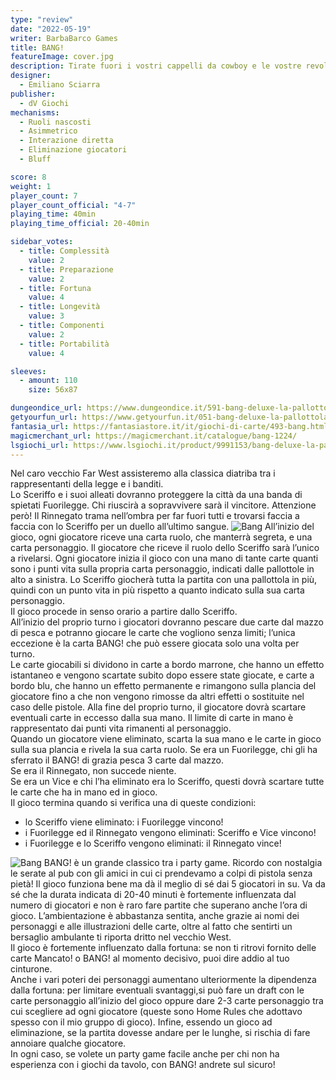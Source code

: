 ```yaml
---
type: "review"
date: "2022-05-19"
writer: BarbaBarco Games
title: BANG!
featureImage: cover.jpg
description: Tirate fuori i vostri cappelli da cowboy e le vostre revolver per una bella sparatoria tra amici in stile spaghetti western! Questo è BANG!
designer:
  - Emiliano Sciarra
publisher:
  - dV Giochi
mechanisms:
  - Ruoli nascosti
  - Asimmetrico
  - Interazione diretta
  - Eliminazione giocatori
  - Bluff

score: 8
weight: 1
player_count: 7
player_count_official: "4-7"
playing_time: 40min
playing_time_official: 20-40min

sidebar_votes:
  - title: Complessità
    value: 2
  - title: Preparazione
    value: 2
  - title: Fortuna
    value: 4
  - title: Longevità
    value: 3
  - title: Componenti
    value: 2
  - title: Portabilità
    value: 4

sleeves:
  - amount: 110
    size: 56x87

dungeondice_url: https://www.dungeondice.it/591-bang-deluxe-la-pallottola.html
getyourfun_url: https://www.getyourfun.it/051-bang-deluxe-la-pallottola-party-game.html
fantasia_url: https://fantasiastore.it/it/giochi-di-carte/493-bang.html
magicmerchant_url: https://magicmerchant.it/catalogue/bang-1224/
lsgiochi_url: https://www.lsgiochi.it/product/9991153/bang-deluxe-la-pallottola
---
```


<Setting>
  Nel caro vecchio Far West assisteremo alla classica diatriba tra i
  rappresentanti della legge e i banditi.
  <br />
  Lo Sceriffo e i suoi alleati dovranno proteggere la città da una banda di
  spietati Fuorilegge. Chi riuscirà a sopravvivere sarà il vincitore. Attenzione
  però! Il Rinnegato trama nell’ombra per far fuori tutti e trovarsi faccia a
  faccia con lo Sceriffo per un duello all’ultimo sangue.
</Setting>

<img src="./game1.jpg" alt="Bang" />

<Rules>
  All’inizio del gioco, ogni giocatore riceve una carta ruolo, che manterrà
  segreta, e una carta personaggio. Il giocatore che riceve il ruolo dello
  Sceriffo sarà l’unico a rivelarsi. Ogni giocatore inizia il gioco con una mano
  di tante carte quanti sono i punti vita sulla propria carta personaggio,
  indicati dalle pallottole in alto a sinistra. Lo Sceriffo giocherà tutta la
  partita con una pallottola in più, quindi con un punto vita in più rispetto a
  quanto indicato sulla sua carta personaggio.
  <br />
  Il gioco procede in senso orario a partire dallo Sceriffo.
  <br />
  All’inizio del proprio turno i giocatori dovranno pescare due carte dal mazzo
  di pesca e potranno giocare le carte che vogliono senza limiti; l’unica
  eccezione è la carta BANG! che può essere giocata solo una volta per turno.
  <br />
  Le carte giocabili si dividono in carte a bordo marrone, che hanno un effetto
  istantaneo e vengono scartate subito dopo essere state giocate, e carte a
  bordo blu, che hanno un effetto permanente e rimangono sulla plancia del
  giocatore fino a che non vengono rimosse da altri effetti o sostituite nel
  caso delle pistole. Alla fine del proprio turno, il giocatore dovrà scartare
  eventuali carte in eccesso dalla sua mano. Il limite di carte in mano è
  rappresentato dai punti vita rimanenti al personaggio.
  <br />
  Quando un giocatore viene eliminato, scarta la sua mano e le carte in gioco
  sulla sua plancia e rivela la sua carta ruolo. Se era un Fuorilegge, chi gli
  ha sferrato il BANG! di grazia pesca 3 carte dal mazzo.
  <br />
  Se era il Rinnegato, non succede niente.
  <br />
  Se era un Vice e chi l’ha eliminato era lo Sceriffo, questi dovrà scartare
  tutte le carte che ha in mano ed in gioco.
  <br />
  Il gioco termina quando si verifica una di queste condizioni:
  <ul>
    <li>lo Sceriffo viene eliminato: i Fuorilegge vincono!</li>
    <li>
      i Fuorilegge ed il Rinnegato vengono eliminati: Sceriffo e Vice vincono!
    </li>
    <li>i Fuorilegge e lo Sceriffo vengono eliminati: il Rinnegato vince!</li>
  </ul>
</Rules>

<img src="./game2.jpg" alt="Bang" />

<Feedback>
  BANG! è un grande classico tra i party game. Ricordo con nostalgia le serate
  al pub con gli amici in cui ci prendevamo a colpi di pistola senza pietà! Il
  gioco funziona bene ma dà il meglio di sé dai 5 giocatori in su. Va da sé che
  la durata indicata di 20-40 minuti è fortemente influenzata dal numero di
  giocatori e non è raro fare partite che superano anche l’ora di gioco.
  L’ambientazione è abbastanza sentita, anche grazie ai nomi dei personaggi e
  alle illustrazioni delle carte, oltre al fatto che sentirti un bersaglio
  ambulante ti riporta dritto nel vecchio West. <br />
  Il gioco è fortemente influenzato dalla fortuna: se non ti ritrovi fornito delle
  carte Mancato! o BANG! al momento decisivo, puoi dire addio al tuo cinturone.
  <br />
  Anche i vari poteri dei personaggi aumentano ulteriormente la dipendenza dalla
  fortuna: per limitare eventuali svantaggi,si può fare un draft con le carte personaggio
  all’inizio del gioco oppure dare 2-3 carte personaggio tra cui scegliere ad ogni
  giocatore (queste sono Home Rules che adottavo spesso con il mio gruppo di gioco).
  Infine, essendo un gioco ad eliminazione, se la partita dovesse andare per le lunghe,
  si rischia di fare annoiare qualche giocatore. <br />
  In ogni caso, se volete un party game facile anche per chi non ha esperienza
  con i giochi da tavolo, con BANG! andrete sul sicuro!
</Feedback>

<Instagram id="CdvHm2GjimE" />
